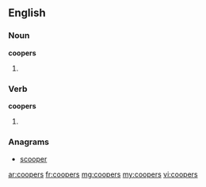 ==English==

===Noun===
'''coopers'''

# {{obsolete}} {{plural of|[[cooper]]}}

===Verb===
'''coopers'''

# {{obsolete}} {{third-person singular of|[[cooper]]}}

===Anagrams===
* [[scooper#English|scooper]]

[[ar:coopers]]
[[fr:coopers]]
[[mg:coopers]]
[[my:coopers]]
[[vi:coopers]]